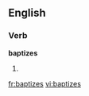 
==English==

===Verb===
'''baptizes'''

# {{third-person singular of|[[baptize]]}}

[[fr:baptizes]]
[[vi:baptizes]]